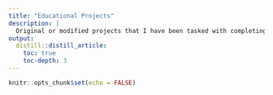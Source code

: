```yaml
---
title: "Educational Projects"
description: |
  Original or modified projects that I have been tasked with completing throughout my undergraduate studies in the Department of Statistics at the University of Toronto in Toronto, Canada.
output: 
  distill::distill_article:
    toc: true
    toc-depth: 3
---
```


```r
knitr::opts_chunk$set(echo = FALSE)
```


